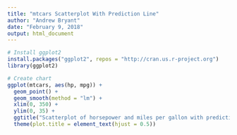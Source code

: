 ```yaml
---
title: "mtcars Scatterplot With Prediction Line"
author: "Andrew Bryant"
date: "February 9, 2018"
output: html_document
---
```




```r

# Install ggplot2
install.packages("ggplot2", repos = "http://cran.us.r-project.org")
library(ggplot2)

# Create chart
ggplot(mtcars, aes(hp, mpg)) +
  geom_point() +
  geom_smooth(method = "lm") +
  xlim(0, 350) +
  ylim(0, 35) +
  ggtitle("Scatterplot of horsepower and miles per gallon with prediction line") +
  theme(plot.title = element_text(hjust = 0.5))

```

